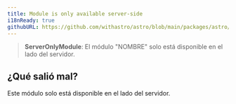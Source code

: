 ```yaml
---
title: Module is only available server-side
i18nReady: true
githubURL: https://github.com/withastro/astro/blob/main/packages/astro/src/core/errors/errors-data.ts
---
```

> **ServerOnlyModule**: El módulo "NOMBRE" solo está disponible en el lado del servidor.

## ¿Qué salió mal?
Este módulo solo está disponible en el lado del servidor.


